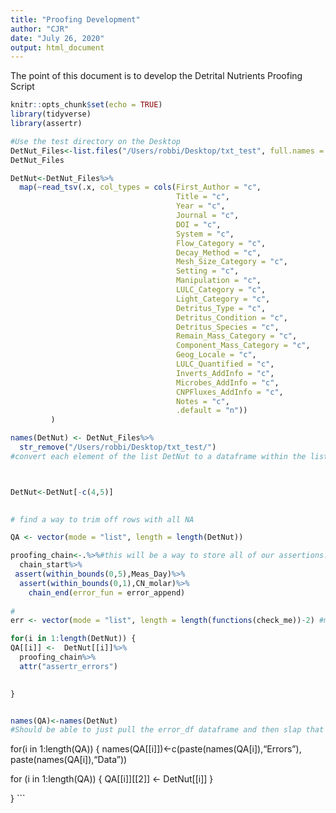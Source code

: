 ```yaml
---
title: "Proofing Development"
author: "CJR"
date: "July 26, 2020"
output: html_document
---
```

The point of this document is to develop the Detrital Nutrients Proofing Script
```r
knitr::opts_chunk$set(echo = TRUE)
library(tidyverse)
library(assertr)

```

```r
#Use the test directory on the Desktop
DetNut_Files<-list.files("/Users/robbi/Desktop/txt_test", full.names = TRUE) #Obviously change this to where you need to
DetNut_Files

```

```r
DetNut<-DetNut_Files%>%
  map(~read_tsv(.x, col_types = cols(First_Author = "c",
                                     Title = "c",
                                     Year = "c",
                                     Journal = "c",
                                     DOI = "c",
                                     System = "c",
                                     Flow_Category = "c",
                                     Decay_Method = "c",
                                     Mesh_Size_Category = "c",
                                     Setting = "c",
                                     Manipulation = "c",
                                     LULC_Category = "c",
                                     Light_Category = "c",
                                     Detritus_Type = "c",
                                     Detritus_Condition = "c",
                                     Detritus_Species = "c",
                                     Remain_Mass_Category = "c",
                                     Component_Mass_Category = "c",
                                     Geog_Locale = "c",
                                     LULC_Quantified = "c",
                                     Inverts_AddInfo = "c",
                                     Microbes_AddInfo = "c",
                                     CNPFluxes_AddInfo = "c",
                                     Notes = "c",
                                     .default = "n"))
         )

names(DetNut) <- DetNut_Files%>%
  str_remove("/Users/robbi/Desktop/txt_test/")
#convert each element of the list DetNut to a dataframe within the list "DetNut"



DetNut<-DetNut[-c(4,5)]
  

# find a way to trim off rows with all NA


```




```r
QA <- vector(mode = "list", length = length(DetNut))

proofing_chain<-.%>%#this will be a way to store all of our assertions. For now, just keeping at two unrealistic assertions provides the challenge needed to correctly code writing multiple sets of assertion errors for each paper because each assertion writes its own list at least the way this is looped currently
  chain_start%>%
 assert(within_bounds(0,5),Meas_Day)%>%
  assert(within_bounds(0,1),CN_molar)%>%
    chain_end(error_fun = error_append)
  
#
err <- vector(mode = "list", length = length(functions(check_me))-2) #make err a list within QA? Doesn't work as is.

for(i in 1:length(DetNut)) {
QA[[i]] <-  DetNut[[i]]%>%
  proofing_chain%>%
  attr("assertr_errors")

 
}


names(QA)<-names(DetNut)
#Should be able to just pull the error_df dataframe and then slap that end to end into a larger dataframe for each paper/list, somehow...

```

for(i in 1:length(QA)) {
names(QA[[i]])<-c(paste(names(QA[i]),"Errors"), paste(names(QA[i]),"Data"))

for (i in 1:length(QA)) {
  QA[[i]][[2]] <- DetNut[[i]]
}


}
```


  